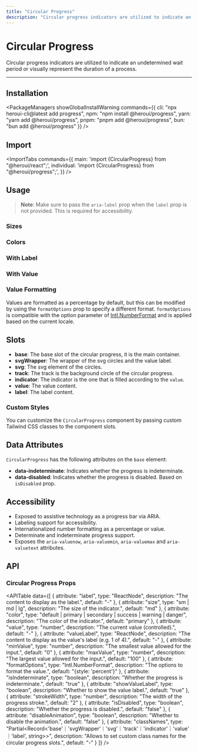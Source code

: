 ```yaml
---
title: "Circular Progress"
description: "Circular progress indicators are utilized to indicate an undetermined wait period or visually represent the duration of a process."
---
```



# Circular Progress

Circular progress indicators are utilized to indicate an undetermined wait period or visually represent the duration of a process.

<ComponentLinks component="progress" styles="circular-progress" storybook="circularprogress" reactAriaHook="useProgressBar" />

---

<CarbonAd/>

## Installation

<PackageManagers
  showGlobalInstallWarning
  commands={{
    cli: "npx heroui-cli@latest add progress",
    npm: "npm install @heroui/progress",
    yarn: "yarn add @heroui/progress",
    pnpm: "pnpm add @heroui/progress",
    bun: "bun add @heroui/progress"
  }}
/>


## Import

<ImportTabs
  commands={{
    main: 'import {CircularProgress} from "@heroui/react";',
    individual: 'import {CircularProgress} from "@heroui/progress";',
  }}
/>

## Usage

<CodeDemo title="Usage" files={circularProgressContent.usage} />

> **Note**: Make sure to pass the `aria-label` prop when the `label` prop is not provided. This is required for accessibility.

### Sizes

<CodeDemo title="Sizes" files={circularProgressContent.sizes} />

### Colors

<CodeDemo title="Colors" files={circularProgressContent.colors} />

### With Label

<CodeDemo title="With Label" files={circularProgressContent.label} />

### With Value

<CodeDemo title="With Value" files={circularProgressContent.value} />

### Value Formatting

Values are formatted as a percentage by default, but this can be modified by using the
`formatOptions` prop to specify a different format. `formatOptions` is compatible with the
option parameter of [Intl.NumberFormat](https://developer.mozilla.org/en-US/docs/Web/JavaScript/Reference/Global_Objects/Intl/NumberFormat) and is applied based on the current locale.

<CodeDemo
  title="Value Formatting"
  files={circularProgressContent.valueFormatting}
  highlightedLines="10"
/>

## Slots

- **base**: The base slot of the circular progress, it is the main container.
- **svgWrapper**: The wrapper of the svg circles and the value label.
- **svg**: The svg element of the circles.
- **track**: The track is the background circle of the circular progress.
- **indicator**: The indicator is the one that is filled according to the `value`.
- **value**: The value content.
- **label**: The label content.

### Custom Styles

You can customize the `CircularProgress` component by passing custom Tailwind CSS classes to the component slots.

<CodeDemo
  title="Custom Styles"
  files={circularProgressContent.customStyles}
  highlightedLines="9-12"
/>

<Spacer y={4} />

## Data Attributes

`CircularProgress` has the following attributes on the `base` element:

- **data-indeterminate**:
  Indicates whether the progress is indeterminate.
- **data-disabled**:
  Indicates whether the progress is disabled. Based on `isDisabled` prop.

<Spacer y={4} />

## Accessibility

- Exposed to assistive technology as a progress bar via ARIA.
- Labeling support for accessibility.
- Internationalized number formatting as a percentage or value.
- Determinate and indeterminate progress support.
- Exposes the `aria-valuenow`, `aria-valuemin`, `aria-valuemax` and `aria-valuetext` attributes.

<Spacer y={4} />

## API

### Circular Progress Props

<APITable
  data={[
    {
      attribute: "label",
      type: "ReactNode",
      description: "The content to display as the label.",
      default: "-"
    },
    {
      attribute: "size",
      type: "sm | md | lg",
      description: "The size of the indicator.",
      default: "md"
    },
    {
      attribute: "color",
      type: "default | primary | secondary | success | warning | danger",
      description: "The color of the indicator.",
      default: "primary"
    },
    {
      attribute: "value",
      type: "number",
      description: "The current value (controlled).",
      default: "-"
    },
    {
      attribute: "valueLabel",
      type: "ReactNode",
      description: "The content to display as the value's label (e.g. 1 of 4).",
      default: "-"
    },
    {
      attribute: "minValue",
      type: "number",
      description: "The smallest value allowed for the input.",
      default: "0"
    },
    {
      attribute: "maxValue",
      type: "number",
      description: "The largest value allowed for the input.",
      default: "100"
    },
    {
      attribute: "formatOptions",
      type: "Intl.NumberFormat",
      description: "The options to format the value.",
      default: "{style: 'percent'}"
    },
    {
      attribute: "isIndeterminate",
      type: "boolean",
      description: "Whether the progress is indeterminate.",
      default: "true"
    },
    {
      attribute: "showValueLabel",
      type: "boolean",
      description: "Whether to show the value label.",
      default: "true"
    },
    {
      attribute: "strokeWidth",
      type: "number",
      description: "The width of the progress stroke.",
      default: "2"
    },
    {
      attribute: "isDisabled",
      type: "boolean",
      description: "Whether the progress is disabled.",
      default: "false"
    },
    {
      attribute: "disableAnimation",
      type: "boolean",
      description: "Whether to disable the animation.",
      default: "false"
    },
    {
      attribute: "classNames",
      type: "Partial<Record<'base'｜'svgWrapper'｜'svg'｜'track'｜'indicator'｜'value'｜'label', string>>",
      description: "Allows to set custom class names for the circular progress slots.",
      default: "-"
    }
  ]}
/>
